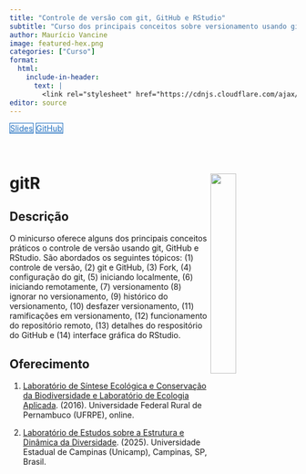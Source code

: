 ```yaml
---
title: "Controle de versão com git, GitHub e RStudio"
subtitle: "Curso dos principais conceitos sobre versionamento usando git, GitHub e RStudio."
author: Maurício Vancine
image: featured-hex.png
categories: ["Curso"]
format:
  html:
    include-in-header: 
      text: |
        <link rel="stylesheet" href="https://cdnjs.cloudflare.com/ajax/libs/font-awesome/6.5.0/css/all.min.css">
editor: source
---
```


<div class="mt-4 d-flex flex-row flex-wrap gap-1 justify-content-left justify-content-sm-start" role="group" aria-label="Links">
  <a href="https://mauriciovancine.github.io/workshop-git-github-rstudio/slides/slides.html" class="btn btn-custom text-capitalize" target="_blank"><i class="fas fa-images me-1"></i>Slides</a>
  <a href="https://github.com/mauriciovancine/workshop-git-github-rstudio" class="btn btn-custom text-capitalize" target="_blank"><i class="fab fa-github me-1"></i>GitHub</a>
</div>

<style>
  .btn-custom {
    background-color: white;
    border: 1px solid #1c6cbe; /* Borda azul */
    color: #1c6cbe; /* Texto azul */
    transition: background-color 0.3s, color 0.3s;
  }
  .btn-custom:hover {
    background-color: #1c6cbe; /* Cor de fundo azul ao passar o mouse */
    color: white; /* Texto branco */
  }
</style>

<br>

# **gitR** <img src="featured-hex.png" align="right" width="30%" min-width="120px"/>

## Descrição

O minicurso oferece alguns dos principais conceitos práticos o controle de versão usando git, GitHub e RStudio. São abordados os seguintes tópicos: (1) controle de versão, (2) git e GitHub, (3) Fork, (4) configuração do git, (5) iniciando localmente, (6) iniciando remotamente, (7) versionamento (8) ignorar no versionamento, (9) histórico do versionamento, (10) desfazer versionamento, (11) ramificações em versionamento, (12) funcionamento do repositório remoto, (13) detalhes do respositório do GitHub e (14) interface gráfica do RStudio.

## Oferecimento

1. [Laboratório de Síntese Ecológica e Conservação da Biodiversidade e Laboratório de Ecologia Aplicada](https://www.ib.unicamp.br/pos_ecologia/). (2016). Universidade Federal Rural de Pernambuco (UFRPE), online.

1. [Laboratório de Estudos sobre a Estrutura e Dinâmica da Diversidade](https://www.mathiasmpires.net.br/index.html). (2025). Universidade Estadual de Campinas (Unicamp), Campinas, SP, Brasil.
